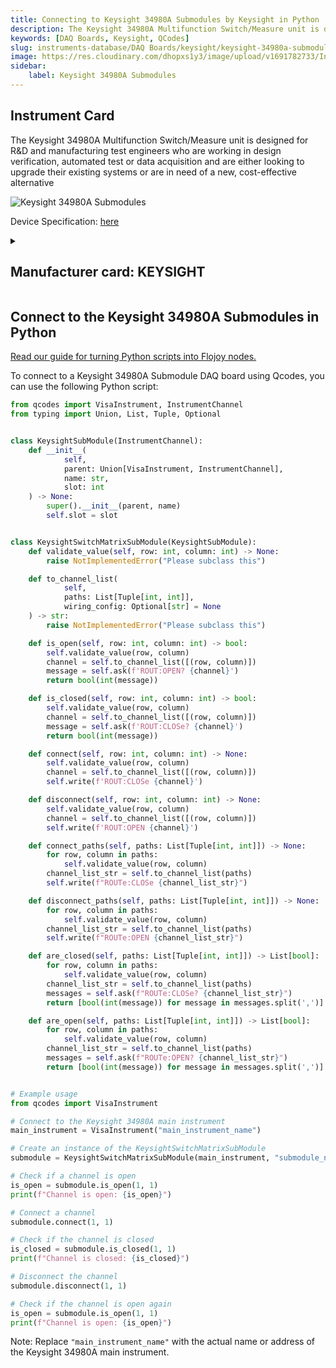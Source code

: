 ```yaml
---
title: Connecting to Keysight 34980A Submodules by Keysight in Python
description: The Keysight 34980A Multifunction Switch/Measure unit is designed for R&D and manufacturing test engineers who are working in design verification, automated test or data acquisition and are either looking to upgrade their existing systems or are in need of a new, cost-effective alternative
keywords: [DAQ Boards, Keysight, QCodes] 
slug: instruments-database/DAQ Boards/keysight/keysight-34980a-submodules 
image: https://res.cloudinary.com/dhopxs1y3/image/upload/v1691782733/Instruments/DAQ%20boards/Keysight-34980A-Submodules/Keysight-34980A-Submodules.png
sidebar:
    label: Keysight 34980A Submodules 
---
```



## Instrument Card

The Keysight 34980A Multifunction Switch/Measure unit is designed for R&D and
manufacturing test engineers who are working in design verification, automated
test or data acquisition and are either looking to upgrade their existing systems or
are in need of a new, cost-effective alternative

![Keysight 34980A Submodules](https://res.cloudinary.com/dhopxs1y3/image/upload/v1691782733/Instruments/DAQ%20boards/Keysight-34980A-Submodules/Keysight-34980A-Submodules.png)

Device Specification: [here](https://www.keysight.com/us/en/assets/7018-01247/data-sheets/5989-1437.pdf)

<details style={{ marginTop: "15px"}}>
<summary><h2 style={{display:'inline'}}>Manufacturer card: KEYSIGHT</h2></summary>

![KEYSIGHT](https://res.cloudinary.com/dhopxs1y3/image/upload/v1692125973/Instruments/Vendor%20Logos/Keysight.png)

Keysight Technologies, or Keysight, is an American company that manufactures electronics test and measurement equipment and software

- Headquarters: USA
- Yearly Revenue (millions, USD): 5420
- Vendor Website: [here](https://www.keysight.com/us/en/home.html)

</details>


<FeaturedInstrumentVideo category="DAQ_BOARDS" />

## Connect to the Keysight 34980A Submodules in Python

[Read our guide for turning Python scripts into Flojoy nodes.](https://docs.flojoy.ai/contribution/blocks/custom-flojoy-block/)



<Tabs>
<TabItem value="Flojoy" label="Flojoy" className="flojoy-instrument-tabs">

<SectionsCard category="DAQ_BOARDS" manufacturer="Keysight"></SectionsCard>

</TabItem>
<TabItem value="QCodes" label="QCodes">

To connect to a Keysight 34980A Submodule DAQ board using Qcodes, you can use the following Python script:

```python
from qcodes import VisaInstrument, InstrumentChannel
from typing import Union, List, Tuple, Optional


class KeysightSubModule(InstrumentChannel):
    def __init__(
            self,
            parent: Union[VisaInstrument, InstrumentChannel],
            name: str,
            slot: int
    ) -> None:
        super().__init__(parent, name)
        self.slot = slot


class KeysightSwitchMatrixSubModule(KeysightSubModule):
    def validate_value(self, row: int, column: int) -> None:
        raise NotImplementedError("Please subclass this")

    def to_channel_list(
            self,
            paths: List[Tuple[int, int]],
            wiring_config: Optional[str] = None
    ) -> str:
        raise NotImplementedError("Please subclass this")

    def is_open(self, row: int, column: int) -> bool:
        self.validate_value(row, column)
        channel = self.to_channel_list([(row, column)])
        message = self.ask(f'ROUT:OPEN? {channel}')
        return bool(int(message))

    def is_closed(self, row: int, column: int) -> bool:
        self.validate_value(row, column)
        channel = self.to_channel_list([(row, column)])
        message = self.ask(f'ROUT:CLOSe? {channel}')
        return bool(int(message))

    def connect(self, row: int, column: int) -> None:
        self.validate_value(row, column)
        channel = self.to_channel_list([(row, column)])
        self.write(f'ROUT:CLOSe {channel}')

    def disconnect(self, row: int, column: int) -> None:
        self.validate_value(row, column)
        channel = self.to_channel_list([(row, column)])
        self.write(f'ROUT:OPEN {channel}')

    def connect_paths(self, paths: List[Tuple[int, int]]) -> None:
        for row, column in paths:
            self.validate_value(row, column)
        channel_list_str = self.to_channel_list(paths)
        self.write(f"ROUTe:CLOSe {channel_list_str}")

    def disconnect_paths(self, paths: List[Tuple[int, int]]) -> None:
        for row, column in paths:
            self.validate_value(row, column)
        channel_list_str = self.to_channel_list(paths)
        self.write(f"ROUTe:OPEN {channel_list_str}")

    def are_closed(self, paths: List[Tuple[int, int]]) -> List[bool]:
        for row, column in paths:
            self.validate_value(row, column)
        channel_list_str = self.to_channel_list(paths)
        messages = self.ask(f"ROUTe:CLOSe? {channel_list_str}")
        return [bool(int(message)) for message in messages.split(',')]

    def are_open(self, paths: List[Tuple[int, int]]) -> List[bool]:
        for row, column in paths:
            self.validate_value(row, column)
        channel_list_str = self.to_channel_list(paths)
        messages = self.ask(f"ROUTe:OPEN? {channel_list_str}")
        return [bool(int(message)) for message in messages.split(',')]


# Example usage
from qcodes import VisaInstrument

# Connect to the Keysight 34980A main instrument
main_instrument = VisaInstrument("main_instrument_name")

# Create an instance of the KeysightSwitchMatrixSubModule
submodule = KeysightSwitchMatrixSubModule(main_instrument, "submodule_name", 1)

# Check if a channel is open
is_open = submodule.is_open(1, 1)
print(f"Channel is open: {is_open}")

# Connect a channel
submodule.connect(1, 1)

# Check if the channel is closed
is_closed = submodule.is_closed(1, 1)
print(f"Channel is closed: {is_closed}")

# Disconnect the channel
submodule.disconnect(1, 1)

# Check if the channel is open again
is_open = submodule.is_open(1, 1)
print(f"Channel is open: {is_open}")
```

Note: Replace `"main_instrument_name"` with the actual name or address of the Keysight 34980A main instrument.

</TabItem>
</Tabs>